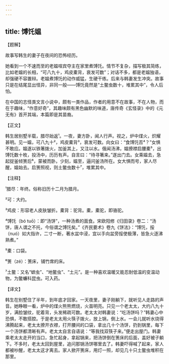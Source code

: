 ```yaml
---
---
---
```

title: 馎饦媪
---




【题解】


故事写韩生的妻子在夜间的恐怖经历。

她看到一个不速而至的老媪喧宾夺主在家里煮馎饦。情节不复杂，描写极其简练，比如老媪的长相，“可八九十，鸡皮橐背，衰发可数”；对话不多，都是老媪独语，却强硬不容置辩。老媪煮馎饦的动作威猛，生硬干练。后来与韩妻发生冲突。故事只是在结尾显出怪异，非同一般——馎饦竟然是“土鳖虫数十，堆累其中”，令人后怕。

在中国的志怪类文言小说中，颇有一类作品，作者的用意不在故事，不在人物，而在于趣味，“作意好奇”，其趣味颇有黑色幽默的味道，唐传奇《玄怪录》中的《元无有》首开其端，本篇即是其苗裔。

【正文】

韩生居别墅半载，腊尽始返¹。一夜，妻方卧，闻人行声。视之，炉中煤火，炽耀甚明。见一媪，可八九十²，鸡皮橐背³，衰发可数。向女曰：“食馎饦否⁴？”女惧不敢应。媪遂以铁箸拨火，加釜其上，又注以水。俄闻汤沸，媪撩襟启腰橐⁵，出馎饦数十枚，投汤中，历历有声。自言曰：“待寻箸来。”遂出门去。女乘媪去，急起捉釜倾箦后⁶，蒙被而卧。少刻，媪至，逼问釜汤所在。女大惧而号，家人尽醒，媪始去。启箦照视，则土鳖虫数十⁷，堆累其中。





【注释】


¹腊尽：年终。俗称旧历十二月为腊月。

²可：大约。

³鸡皮：形容老人皮肤皱折。橐背：驼背。橐，橐驼，即骆驼。

⁴馎饦（bó tuō）：即“汤饼”，一种汤煮的面食。宋欧阳修《归田录》卷二：“汤饼，唐人谓之不托，今俗谓之馎饦矣。”《齐民要术》卷九《饼法》：“馎饦，挼（nuó）如大指许，二寸一断，著水盆中浸，宜以手向盆旁挼使极薄，皆急火逐沸熟煮。”

⁵橐：口袋。

⁶箦（zé）：箦床，铺竹席的床。

⁷土鳖：又名“蟅虫”、“地鳖虫”、“土元”。是一种喜欢温暖又能忍耐低温的变温动物，为鳖蠊科昆虫。可入药。





【译文】


韩生在别墅住了半年，到年底才回家。一天夜里，妻子刚躺下，就听见人走路的声音。她睁眼一看，炉中的煤火熊熊燃烧，火苗明亮。只见一个老太太，大约八九十岁，满脸皱纹，驼着背，头发稀疏可数。老太太对韩妻说：“吃汤饼吗？”韩妻心中恐惧，不敢搭腔。于是老太太用火筷子拨火，放上锅，倒上水。一会儿就听水烧得沸腾起来，老太太撩开衣襟，打开腰间的口袋，拿出几十个汤饼，扔到锅里，每下一个汤饼都清晰有声。老太太自言自语说：“等我找双筷子来。”便走出屋门。韩妻乘老太太走开的当口，急忙起身，拿起锅来，把汤饼倒在箦床的后面，盖好被子躺下。不多时，老太太回到屋里，追问那锅汤饼哪里去了。韩妻吓得喊了起来，家人都被吵醒，老太太这才离去。家人掀开箦床，用灯一照，却见几十只土鳖虫堆积在那里。